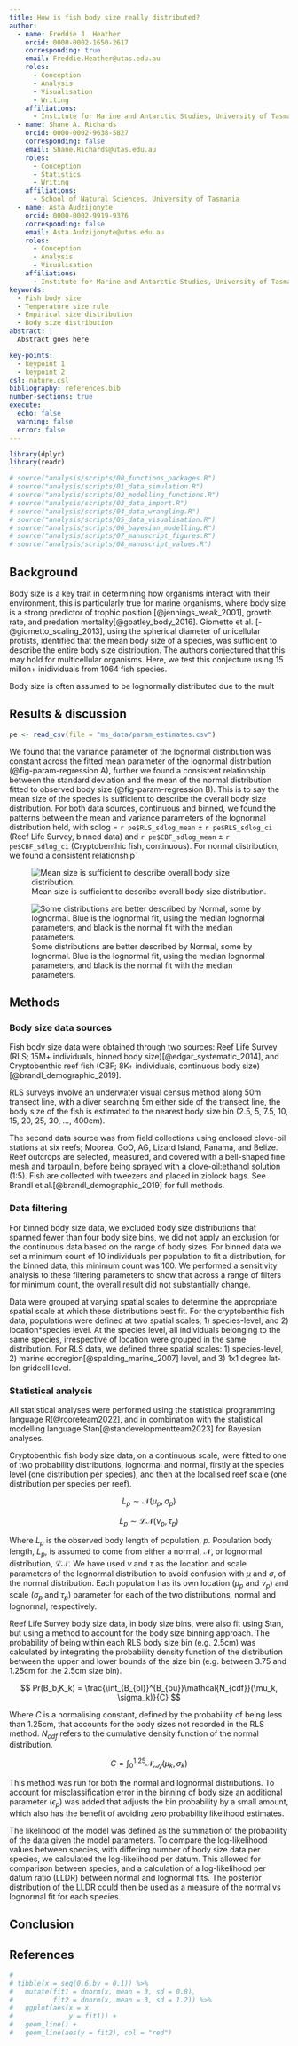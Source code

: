 ```yaml
---
title: How is fish body size really distributed?
author:
  - name: Freddie J. Heather
    orcid: 0000-0002-1650-2617
    corresponding: true
    email: Freddie.Heather@utas.edu.au
    roles:
      - Conception
      - Analysis
      - Visualisation
      - Writing
    affiliations:
      - Institute for Marine and Antarctic Studies, University of Tasmania
  - name: Shane A. Richards
    orcid: 0000-0002-9638-5827
    corresponding: false
    email: Shane.Richards@utas.edu.au
    roles:
      - Conception
      - Statistics
      - Writing
    affiliations:
      - School of Natural Sciences, University of Tasmania
  - name: Asta Audzijonyte
    orcid: 0000-0002-9919-9376
    corresponding: false
    email: Asta.Audzijonyte@utas.edu.au
    roles:
      - Conception
      - Analysis
      - Visualisation
    affiliations:
      - Institute for Marine and Antarctic Studies, University of Tasmania
keywords:
  - Fish body size
  - Temperature size rule
  - Empirical size distribution
  - Body size distribution
abstract: |
  Abstract goes here

key-points:
  - keypoint 1
  - keypoint 2
csl: nature.csl
bibliography: references.bib
number-sections: true
execute:
  echo: false
  warning: false
  error: false
---
```


```r
library(dplyr)
library(readr)

# source("analysis/scripts/00_functions_packages.R")
# source("analysis/scripts/01_data_simulation.R")
# source("analysis/scripts/02_modelling_functions.R")
# source("analysis/scripts/03_data_import.R")
# source("analysis/scripts/04_data_wrangling.R")
# source("analysis/scripts/05_data_visualisation.R")
# source("analysis/scripts/06_bayesian_modelling.R")
# source("analysis/scripts/07_manuscript_figures.R")
# source("analysis/scripts/08_manuscript_values.R")
```

## Background {#sec-background}

Body size is a key trait in determining how organisms interact with their environment, this is particularly true for marine organisms, where body size is a strong predictor of trophic position [@jennings_weak_2001], growth rate, and predation mortality[@goatley_body_2016]. Giometto et al. [-@giometto_scaling_2013], using the spherical diameter of unicellular protists, identified that the mean body size of a species, was sufficient to describe the entire body size distribution. The authors conjectured that this may hold for multicellular organisms. Here, we test this conjecture using 15 millon+ inidividuals from 1064 fish species.

Body size is often assumed to be lognormally distributed due to the mult

## Results & discussion {#sec-results-discussion}

```r
pe <- read_csv(file = "ms_data/param_estimates.csv")
```


We found that the variance parameter of the lognormal distribution was constant across the fitted mean parameter of the lognormal distribution (@fig-param-regression A), further we found a consistent relationship between the standard deviation and the mean of the normal distribution fitted to observed body size (@fig-param-regression B). This is to say the mean size of the species is sufficient to describe the overall body size distribution. For both data sources, continuous and binned, we found the patterns between the mean and variance parameters of the lognormal distribution held, with sdlog = `r pe$RLS_sdlog_mean` $\pm$ `r pe$RLS_sdlog_ci` (Reef Life Survey, binned data) and `r pe$CBF_sdlog_mean` $\pm$ `r pe$CBF_sdlog_ci` (Cryptobenthic fish, continuous). For normal distribution, we found a consistent relationship\`

![Mean size is sufficient to describe overall body size distribution.](ms_figures/param_regression.png){#fig-param-regression}

![Some distributions are better described by Normal, some by lognormal. Blue is the lognormal fit, using the median lognormal parameters, and black is the normal fit with the median parameters.](ms_figures/scaled_bodysize.png)

## Methods {#sec-methods}

### Body size data sources

Fish body size data were obtained through two sources: Reef Life Survey (RLS; 15M+ individuals, binned body size)[@edgar_systematic_2014], and Cryptobenthic reef fish (CBF; 8K+ individuals, continuous body size)[@brandl_demographic_2019].

RLS surveys involve an underwater visual census method along 50m transect line, with a diver searching 5m either side of the transect line, the body size of the fish is estimated to the nearest body size bin (2.5, 5, 7.5, 10, 15, 20, 25, 30, ..., 400cm).

The second data source was from field collections using enclosed clove-oil stations at six reefs; Moorea, GoO, AG, Lizard Island, Panama, and Belize. Reef outcrops are selected, measured, and covered with a bell-shaped fine mesh and tarpaulin, before being sprayed with a clove-oil:ethanol solution (1:5). Fish are collected with tweezers and placed in ziplock bags. See Brandl et al.[@brandl_demographic_2019] for full methods.

### Data filtering

For binned body size data, we excluded body size distributions that spanned fewer than four body size bins, we did not apply an exclusion for the continuous data based on the range of body sizes. For binned data we set a minimum count of 10 individuals per population to fit a distribution, for the binned data, this minimum count was 100. We performed a sensitivity analysis to these filtering parameters to show that across a range of filters for minimum count, the overall result did not substantially change.

Data were grouped at varying spatial scales to determine the appropriate spatial scale at which these distributions best fit. For the cryptobenthic fish data, populations were defined at two spatial scales; 1) species-level, and 2) location\*species level. At the species level, all individuals belonging to the same species, irrespective of location were grouped in the same distribution. For RLS data, we defined three spatial scales: 1) species-level, 2) marine ecoregion[@spalding_marine_2007] level, and 3) 1x1 degree lat-lon gridcell level.

### Statistical analysis

All statistical analyses were performed using the statistical programming language R[@rcoreteam2022], and in combination with the statistical modelling language Stan[@standevelopmentteam2023] for Bayesian analyses.

Cryptobenthic fish body size data, on a continuous scale, were fitted to one of two probability distributions, lognormal and normal, firstly at the species level (one distribution per species), and then at the localised reef scale (one distribution per species per reef).

$$
L_p \sim \mathcal{N}(\mu_p, \sigma_p)
$$

$$
L_p \sim \mathcal{LN}(\nu_p, \tau_p)
$$

Where $L_p$ is the observed body length of population, $p$. Population body length, $L_p$, is assumed to come from either a normal, $\mathcal{N}$, or lognormal distribution, $\mathcal{LN}$. We have used $\nu$ and $\tau$ as the location and scale parameters of the lognormal distribution to avoid confusion with $\mu$ and $\sigma$, of the normal distribution. Each population has its own location ($\mu_p$ and $\nu_p$) and scale ($\sigma_p$ and $\tau_p$) parameter for each of the two distributions, normal and lognormal, respectively.

Reef Life Survey body size data, in body size bins, were also fit using Stan, but using a method to account for the body size binning approach. The probability of being within each RLS body size bin (e.g. 2.5cm) was calculated by integrating the probability density function of the distribution between the upper and lower bounds of the size bin (e.g. between 3.75 and 1.25cm for the 2.5cm size bin).

$$
Pr(B_b,K_k) = \frac{\int_{B_{bl}}^{B_{bu}}\mathcal{N_{cdf}}(\mu_k, \sigma_k)}{C}
$$

Where $C$ is a normalising constant, defined by the probability of being less than 1.25cm, that accounts for the body sizes not recorded in the RLS method. $N_{cdf}$ refers to the cumulative density function of the normal distribution.

$$ 
C = \int_{0}^{1.25}\mathcal{N_{cdf}}(\mu_k, \sigma_k) 
$$

This method was run for both the normal and lognormal distributions. To account for misclassification error in the binning of body size an additional parameter ($\epsilon_p$) was added that adjusts the bin probability by a small amount, which also has the benefit of avoiding zero probability likelihood estimates.

<!--# loglikelihood calculations -->

The likelihood of the model was defined as the summation of the probability of the data given the model parameters. To compare the log-likelihood values between species, with differing number of body size data per species, we calculated the log-likelihood per datum. This allowed for comparison between species, and a calculation of a log-likelihood per datum ratio (LLDR) between normal and lognormal fits. The posterior distribution of the LLDR could then be used as a measure of the normal vs lognormal fit for each species.

## Conclusion


## References

::: {#refs}
:::

```r
# 
# tibble(x = seq(0,6,by = 0.1)) %>% 
#   mutate(fit1 = dnorm(x, mean = 3, sd = 0.8), 
#          fit2 = dnorm(x, mean = 3, sd = 1.2)) %>% 
#   ggplot(aes(x = x, 
#              y = fit1)) +
#   geom_line() +
#   geom_line(aes(y = fit2), col = "red")

```
